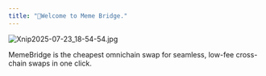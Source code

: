 ```yaml
---
title: "🎉Welcome to Meme Bridge."
---
```


![Xnip2025-07-23_18-54-54.jpg](/images/Xnip2025-07-23_18-54-54.jpg)

MemeBridge is the cheapest omnichain swap for seamless, low-fee cross-chain swaps in one click.